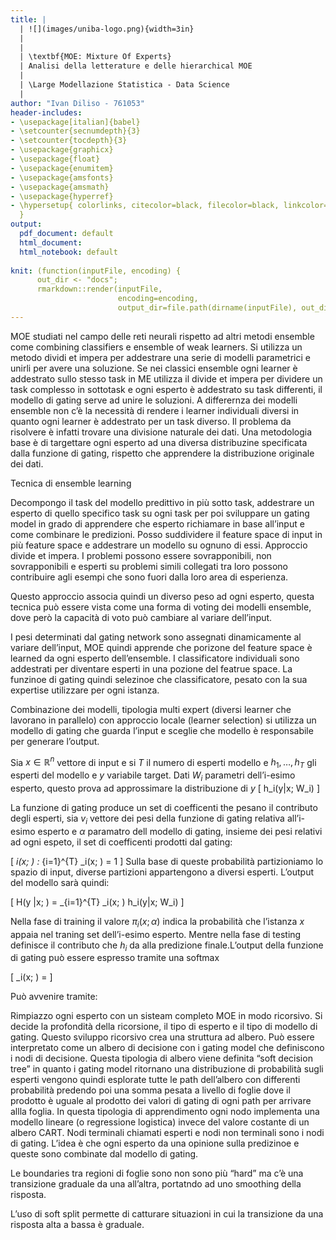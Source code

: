 ```yaml
---
title: |
  | ![](images/uniba-logo.png){width=3in}
  |
  |
  | \textbf{MOE: Mixture Of Experts}
  | Analisi della letterature e delle hierarchical MOE
  |
  | \Large Modellazione Statistica - Data Science
  | 
author: "Ivan Diliso - 761053"
header-includes:
- \usepackage[italian]{babel}
- \setcounter{secnumdepth}{3}
- \setcounter{tocdepth}{3}
- \usepackage{graphicx}
- \usepackage{float}
- \usepackage{enumitem}
- \usepackage{amsfonts}
- \usepackage{amsmath}
- \usepackage{hyperref}
- \hypersetup{ colorlinks, citecolor=black, filecolor=black, linkcolor=black, urlcolor=black
  }
output:
  pdf_document: default
  html_document:
  html_notebook: default
  
knit: (function(inputFile, encoding) {
      out_dir <- "docs";
      rmarkdown::render(inputFile,
                        encoding=encoding,
                        output_dir=file.path(dirname(inputFile), out_dir))})
---
```



\newpage
\tableofcontents
\newpage

\section{Ricerca iniziale delle informazioni}

MOE studiati nel campo delle reti neurali rispetto ad altri metodi ensemble come combining classifiers e ensemble of weak learners. Si utilizza un metodo dividi et impera per addestrare una serie di modelli parametrici e unirli per avere una soluzione. Se nei classici ensemble ogni learner è addestrato sullo stesso task in ME utilizza il divide et impera per dividere un task complesso in sottotask e ogni esperto è addestrato su task differenti, il modello di gating serve ad unire le soluzioni. A differernza dei modelli ensemble non c'è la necessità di rendere i learner individuali diversi in quanto ogni learner è addestrato per un task diverso. Il problema da risolvere è infatti trovare una divisione naturale dei dati. Una metodologia base è di targettare ogni esperto ad una diversa distribuzine specificata dalla funzione di gating, rispetto che apprendere la distribuzione originale dei dati.

\paragraph{Descrizione} Tecnica di ensemble learning
\paragraph{Funzionamento di base} Decompongo il task del modello predittivo in più sotto task, addestrare un esperto di quello specifico task su ogni task per poi sviluppare un gating model in grado di apprendere che esperto richiamare in base all’input e come combinare le predizioni. Posso suddividere il feature space di input in più feature space e addestrare un modello su ognuno di essi. Approccio divide et impera. I problemi possono essere sovrapponibili, non sovrapponibili e esperti su problemi simili collegati tra loro possono contribuire agli esempi che sono fuori dalla loro area di esperienza.

Questo approccio associa quindi un diverso peso ad ogni esperto, questa tecnica può essere vista come una forma di voting dei modelli ensemble, dove però la capacità di voto può cambiare al variare dell'input. 

I pesi determinati dal gating network sono assegnati dinamicamente al variare dell'input, MOE quindi apprende che porizone del feature space è learned da ogni esperto dell'ensemble. I classificatore individuali sono addestrati per diventare esperti in una pozione del featrue space. La funzinoe di gating quindi selezinoe che classificatore, pesato con la sua expertise utilizzare per ogni istanza.



\begin{itemize}
\item POOLING: Utilizzo solo il classificatore con il peso più alto
\item COMBINING: Utilizzo una somma pesata degli output di tutti i classificatori

\end{itemize}


\section{Dettagli tecnici}

Combinazione dei modelli, tipologia multi expert (diversi learner che lavorano in parallelo) con approccio locale (learner selection) si utilizza un modello di gating che guarda l’input e sceglie che modello è responsabile per generare l’output.



Sia $x \in \mathbb{R}^n$ vettore di input e si $T$ il numero di esperti modello e $h_1, \dots, h_T$ gli esperti del modello e $y$ variabile target. Dati $W_i$ parametri dell'i-esimo esperto, questo prova ad approssimare la distribuzione di $y$
\[
h_i(y|x; W_i)
\]


La funzione di gating produce un set di coefficenti the pesano il contributo degli esperti, sia $v_i$ vettore dei pesi della funzione di gating relativa all'i-esimo esperto e $\alpha$ paramatro dell modello di gating, insieme dei pesi relativi ad ogni espeto, il set di coefficenti prodotti dal gating:

\[
\pi_i(x; \alpha) : \sum_{i=1}^{T} \pi_i(x; \alpha) = 1
\]
Sulla base di queste probabilità partizioniamo lo spazio di input, diverse partizioni appartengono a diversi esperti. L'output del modello sarà quindi:

\[
H(y |x; \psi) = \sum_{i=1}^{T} \pi_i(x; \alpha) \cdot h_i(y|x; W_i)
\]

Nella fase di training il valore $\pi_i(x; \alpha)$ indica la probabilità che l'istanza $x$ appaia nel traning set dell'i-esimo esperto. Mentre nella fase di testing definisce il contributo che $h_i$ da alla predizione finale.L'output della funzione di gating può essere espresso tramite una softmax

\[
\pi_i(x; \alpha) = \frac{e^{v_i}x}{\sum_{l=1}^{k}e^{v_l}x} 
\]


\subsection{Apprendimento}
Può avvenire tramite:

\begin{itemize}
  \item GRADIENT DESCENT
  \item EXPECTATION MAXIMIZATION
\end{itemize}

\subsection{Hierarchical Mixture of Experts}
Rimpiazzo ogni esperto con un sisteam completo MOE in modo ricorsivo. Si decide la profondità della ricorsione, il tipo di esperto e il tipo di modello di gating. Questo sviluppo ricorsivo crea una struttura ad albero. Può essere interpretato come un albero di decisione con i gating model che definiscono i nodi di decisione. Questa tipologia di albero viene definita "soft decision tree" in quanto i gating model ritornano una distribuzione di probabilità sugli esperti vengono quindi esplorate tutte le path dell'albero con differenti probabilità predendo poi una somma pesata a livello di foglie dove il prodotto è uguale al prodotto dei valori di gating di ogni path per arrivare allla foglia. In questa tipologia di apprendimento ogni nodo implementa una modello lineare (o regressione logistica) invece del valore costante di un albero CART. Nodi terminali chiamati esperti e nodi non terminali sono i nodi di gating. L'idea è che ogni esperto da una opinione sulla predizinoe e queste sono combinate dal modello di gating.

\paragraph{Vantaggi} Le boundaries tra regioni di foglie sono non sono più "hard" ma c'è una transizione graduale da una all'altra, portatndo ad uno smoothing della risposta. 

L'uso di soft split permette di catturare situazioni in cui la transizione da una risposta alta a bassa è graduale. 


\newpage
\begin{thebibliography}{9}

    \bibitem{esl} 
    Hastie, T., Tibshirani, R., \& Friedman, J. (2009). 
    The elements of statistical learning: data mining, 
    inference, and prediction. Springer Science \& Business Media.
    
    \bibitem{iml} 
    Alpaydin, E. (2020). Introduction to machine learning. MIT press.
    
    \bibitem{efa}
    Zhou, Z. H. (2012). Ensemble methods: foundations and algorithms. CRC press.
    
    \bibitem{ema}
    Zhang, C., \& Ma, Y. (Eds.). (2012). Ensemble machine learning: methods and applications. Springer Science \&         Business Media.
    
    \bibitem{pri}
    Bishop, C. M., \& Nasrabadi, N. M. (2006). Pattern recognition and machine learning (Vol. 4, No. 4, p. 738). New York: springer.

    
\end{thebibliography}









